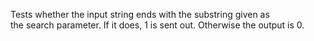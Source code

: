 Tests whether the input string ends with the substring given as the search parameter. If it does, 1 is sent out. Otherwise the output is 0.